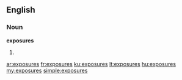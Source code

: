 ==English==

===Noun===
'''exposures'''

# {{plural of|[[exposure]]}}

[[ar:exposures]]
[[fr:exposures]]
[[ku:exposures]]
[[lt:exposures]]
[[hu:exposures]]
[[my:exposures]]
[[simple:exposures]]